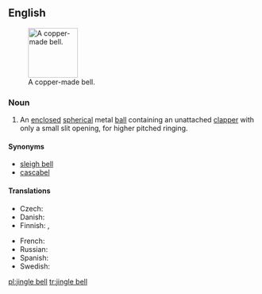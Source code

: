 ==English==
{{wikipedia}}
[[Image:Hawksbelleasttennmound.png|thumb|100px|A copper-made bell.]]

===Noun===
{{en-noun}}

# An [[enclosed]] [[spherical]] metal [[ball]] containing an unattached [[clapper]] with only a small slit opening, for higher pitched ringing.

====Synonyms====
* [[sleigh bell]]
* [[cascabel]]

====Translations====
{{trans-top|bell}}
* Czech: {{t+|cs|rolnička|f}}
* Danish: {{t+|da|bjælde|c}}
* Finnish: {{t+|fi|kulkunen}}, {{t+|fi|tiuku}}
{{trans-mid}}
* French: {{t+|fr|grelot|m}}
* Russian: {{t+|ru|бубенец|m}}
* Spanish: {{t+|es|cascabel|m}}
* Swedish: {{t|sv|bjällerklang}}
{{trans-bottom}}

[[pl:jingle bell]]
[[tr:jingle bell]]